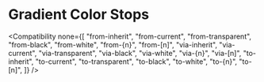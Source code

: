 
# Gradient Color Stops

<Compatibility
  none={[
    "from-inherit",
    "from-current",
    "from-transparent",
    "from-black",
    "from-white",
    "from-{n}",
    "from-[n]",
    "via-inherit",
    "via-current",
    "via-transparent",
    "via-black",
    "via-white",
    "via-{n}",
    "via-[n]",
    "to-inherit",
    "to-current",
    "to-transparent",
    "to-black",
    "to-white",
    "to-{n}",
    "to-[n]",
  ]}
/>
